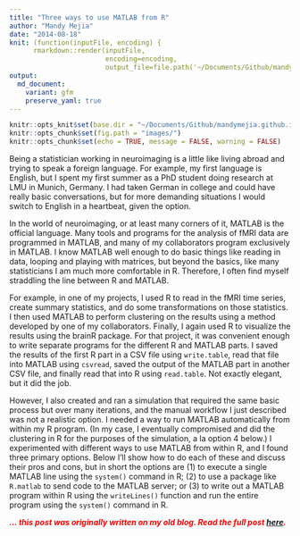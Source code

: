 ```yaml
---
title: "Three ways to use MATLAB from R"
author: "Mandy Mejia"
date: "2014-08-18"
knit: (function(inputFile, encoding) { 
      rmarkdown::render(inputFile,
                        encoding=encoding, 
                        output_file=file.path('~/Documents/Github/mandymejia.github.io/_posts/', '2014-08-18-MATLAB-R.md')) })
output:
  md_document:
    variant: gfm
    preserve_yaml: true
---
```


```r
knitr::opts_knit$set(base.dir = "~/Documents/Github/mandymejia.github.io/", base.url = "/")
knitr::opts_chunk$set(fig.path = "images/")
knitr::opts_chunk$set(echo = TRUE, message = FALSE, warning = FALSE)
```

Being a statistician working in neuroimaging is a little like living abroad and trying to speak a foreign language. For example, my first language is English, but I spent my first summer as a PhD student doing research at LMU in Munich, Germany. I had taken German in college and could have really basic conversations, but for more demanding situations I would switch to English in a heartbeat, given the option.

In the world of neuroimaging, or at least many corners of it, MATLAB is the official language. Many tools and programs for the analysis of fMRI data are programmed in MATLAB, and many of my collaborators program exclusively in MATLAB. I know MATLAB well enough to do basic things like reading in data, looping and playing with matrices, but beyond the basics, like many statisticians I am much more comfortable in R. Therefore, I often find myself straddling the line between R and MATLAB.

For example, in one of my projects, I used R to read in the fMRI time series, create summary statistics, and do some transformations on those statistics. I then used MATLAB to perform clustering on the results using a method developed by one of my collaborators. Finally, I again used R to visualize the results using the brainR package. For that project, it was convenient enough to write separate programs for the different R and MATLAB parts. I saved the results of the first R part in a CSV file using `write.table`, read that file into MATLAB using `csvread`, saved the output of the MATLAB part in another CSV file, and finally read that into R using `read.table`. Not exactly elegant, but it did the job.

However, I also created and ran a simulation that required the same basic process but over many iterations, and the manual workflow I just described was not a realistic option. I needed a way to run MATLAB automatically from within my R program. (In my case, I eventually compromised and did the clustering in R for the purposes of the simulation, a la option 4 below.) I experimented with different ways to use MATLAB from within R, and I found three primary options. Below I'll show how to do each of these and discuss their pros and cons, but in short the options are (1) to execute a single MATLAB line using the `system()` command in R; (2) to use a package like `R.matlab` to send code to the MATLAB server; or (3) to write out a MATLAB program within R using the `writeLines()` function and run the entire program using the `system()` command in R.

<span style="color:red"> ***... this post was originally written on my old blog.  Read the full post [here](https://mandymejia.wordpress.com/2014/08/18/three-ways-to-use-matlab-from-r/). *** </span>
